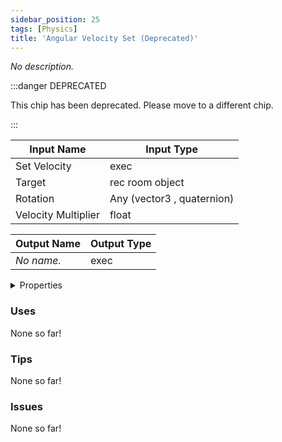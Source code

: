 ```yaml
---
sidebar_position: 25
tags: [Physics]
title: 'Angular Velocity Set (Deprecated)'
---
```


*No description.*

:::danger DEPRECATED

This chip has been deprecated. Please move to a different chip.

:::


<EsbSvg />

| Input Name | Input Type |
|-----------|-----------|
| Set Velocity | exec |
| Target | rec room object |
| Rotation | Any (vector3 , quaternion) |
| Velocity Multiplier | float |

| Output Name | Output Type |
|-----------|-----------|
| *No name.* | exec |


<details>
  <summary>Properties</summary>
  <div>
    <div>
    <table>
      <thead>
        <tr>
          <th>Is beta required?</th>
          <th>✅</th>
        </tr>
        <tr>
          <th>Is this chip a trolling risk?</th>
          <th>❌</th>
        </tr>
        <tr>
          <th>Is this chip a role assignment risk?</th>
          <th>❌</th>
        </tr>
        <tr>
          <th>Chip UUID</th>
          <th>98b24bc7-32d8-4386-9348-d44ad00d7702</th>
        </tr>
      </thead>
    </table>
    </div>
  </div>
</details>

### Uses

None so far!

### Tips

None so far!

### Issues

None so far!